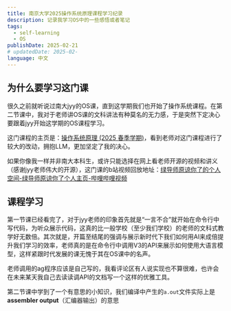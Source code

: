 ```yaml
---
title: 南京大学2025操作系统原理课程学习纪录
description: 记录我学习OS中的一些感悟或者笔记
tags:
  - self-learning
  - OS
publishDate: 2025-02-21
# updatedDate: 2025-02-
language: 中文
---
```


## 为什么要学习这门课

很久之前就听说过南大jyy的OS课，直到这学期我们也开始了操作系统课程。在第二节课中，我对于老师讲OS课的文科讲法有种莫名的无力感，于是突然下定决心要跟着jyy开始这学期的OS课程学习。

这门课程的主页是：[操作系统原理 (2025 春季学期)](https://jyywiki.cn/OS/2025/)，看到老师对这门课程进行了较大的改动，拥抱LLM，更加坚定了我的决心。

如果你像我一样并非南大本科生，或许只能选择在网上看老师开源的视频和讲义（感谢jyy老师伟大的开源），这门课的b站视频回放地址：[绿导师原谅你了的个人空间-绿导师原谅你了个人主页-哔哩哔哩视频](https://space.bilibili.com/202224425/lists/4823953)

## 课程学习

第一节课已经看完了，对于jyy老师的印象首先就是“一言不合”就开始在命令行中写代码，为听众展示代码，这真的比一般学校（至少我们学校）的老师的文科式教学好无数倍。其次就是，开篇至结尾的强调与展示新时代下我们如何用AI来成倍提升我们学习的效率，老师真的是在命令行中调用V3的API来展示如何使用大语言模型，这样紧跟时代发展的课无愧于其在OS课中的名声。

老师调用的ag程序应该是自己写的，我看评论区有人说实现也不算很难，也许会在未来某天我自己去读读调API的文档写一个这样的优雅工具。

第二节课中学到了一个有意思的小知识，我们编译中产生的`a.out`文件实际上是**assembler output**（汇编器输出）的意思

